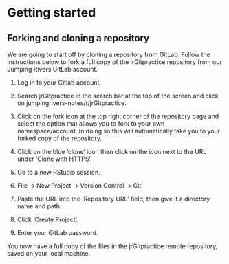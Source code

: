 # Getting started

## Forking and cloning a repository

We are going to start off by cloning a repository from GitLab. Follow the instructions below to fork a full copy of the jrGitpractice repository from our Jumping Rivers GitLab account.

1. Log in to your Gitlab account.

2. Search jrGitpractice in the search bar at the top of the screen and click on jumpingrivers-notes/r/jrGitpractice.

3. Click on the fork icon at the top right corner of the repository page and select the option that allows you to fork to your own namespace/account. In doing so this will automatically take you to your forked copy of the repository.

4. Click on the blue 'clone' icon then click on the icon next to the URL under 'Clone with HTTPS'.

5. Go to a new RStudio session.

6. File -> New Project -> Version Control -> Git.

7. Paste the URL into the 'Repository URL' field, then give it a directory name and path.

8. Click 'Create Project'.

9. Enter your GitLab password.

You now have a full copy of the files\sidenote{In this case, just the one} in the jrGitpractice remote repository, saved on your local machine. 
